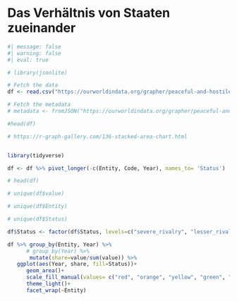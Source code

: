 # Das Verhältnis von Staaten zueinander


```r
#| message: false
#| warning: false
#| eval: true

# library(jsonlite)

# Fetch the data
df <- read.csv("https://ourworldindata.org/grapher/peaceful-and-hostile-relationships-between-states.csv?v=1&csvType=full&useColumnShortNames=true")

# Fetch the metadata
# metadata <- fromJSON("https://ourworldindata.org/grapher/peaceful-and-hostile-relationships-between-states.metadata.json?v=1&csvType=full&useColumnShortNames=true")

#head(df)

# https://r-graph-gallery.com/136-stacked-area-chart.html


library(tidyverse)

df <- df %>% pivot_longer(-c(Entity, Code, Year), names_to= 'Status')

# head(df)

# unique(df$value)

# unique(df$Entity)

# unique(df$Status)

df$Status <- factor(df$Status, levels=c("severe_rivalry", "lesser_rivalry", "negative_peace", "warm_peace", "security_community"))

df %>% group_by(Entity, Year) %>%
      # group_by(Year) %>%
       mutate(share=value/sum(value)) %>%
   ggplot(aes(Year, share, fill=Status))+
      geom_area()+
      scale_fill_manual(values= c("red", "orange", "yellow", "green", "blue"))+
      theme_light()+
      facet_wrap(~Entity)


```


